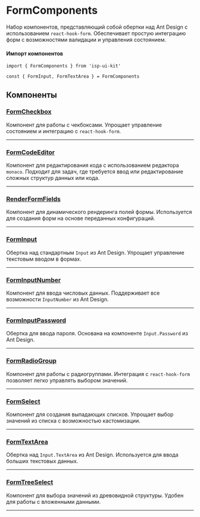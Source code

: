 
<Meta title="FormComponents/Описание" />

# FormComponents

Набор компонентов, представляющий собой обертки над Ant Design с использованием `react-hook-form`. Обеспечивает простую интеграцию форм с возможностями валидации и управления состоянием.

#### Импорт компонентов
```tsx
import { FormComponents } from 'isp-ui-kit'

const { FormInput, FormTextArea } = FormComponents
```

## Компоненты

### **[FormCheckbox](?path=/docs/formcomponents-formcheckbox--docs)**
Компонент для работы с чекбоксами. Упрощает управление состоянием и интеграцию с `react-hook-form`.

---

### **[FormCodeEditor](?path=/docs/formcomponents-formcodeeditor--docs)**
Компонент для редактирования кода с использованием редактора `monaco`. Подходит для задач, где требуется ввод или редактирование сложных структур данных или кода.

---

### **[RenderFormFields](?path=/docs/formcomponents-renderformfields--docs)**
Компонент для динамического рендеринга полей формы. Используется для создания форм на основе переданных конфигураций.

---

### **[FormInput](?path=/docs/formcomponents-forminput--docs)**
Обертка над стандартным `Input` из Ant Design. Упрощает управление текстовым вводом в формах.

---

### **[FormInputNumber](?path=/docs/formcomponents-forminputnumber--docs)**
Компонент для ввода числовых данных. Поддерживает все возможности `InputNumber` из Ant Design.

---

### **[FormInputPassword](?path=/docs/formcomponents-forminputpassword--docs)**
Обертка для ввода пароля. Основана на компоненте `Input.Password` из Ant Design.

---

### **[FormRadioGroup](?path=/docs/formcomponents-formradiogroup--docs)**
Компонент для работы с радиогруппами. Интеграция с `react-hook-form` позволяет легко управлять выбором значений.

---

### **[FormSelect](?path=/docs/formcomponents-formselect--docs)**
Компонент для создания выпадающих списков. Упрощает выбор значений из списка с возможностью кастомизации.

---

### **[FormTextArea](?path=/docs/formcomponents-formtextarea--docs)**
Обертка над `Input.TextArea` из Ant Design. Используется для ввода больших текстовых данных.

---

### **[FormTreeSelect](?path=/docs/formcomponents-formtreeselect--docs)**
Компонент для выбора значений из древовидной структуры. Удобен для работы с вложенными данными.

---

